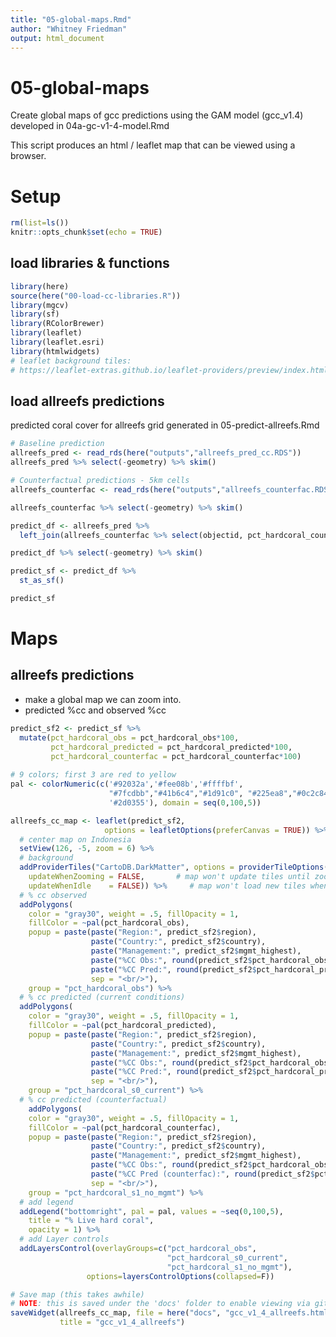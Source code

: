 ```yaml
---
title: "05-global-maps.Rmd"
author: "Whitney Friedman"
output: html_document
---
```


# 05-global-maps
Create global maps of gcc predictions 
using the GAM model (gcc_v1.4) developed in 04a-gc-v1-4-model.Rmd

This script produces an html / leaflet map that can be viewed using a browser.

# Setup
```r
rm(list=ls())
knitr::opts_chunk$set(echo = TRUE)
```

## load libraries & functions
```r
library(here)
source(here("00-load-cc-libraries.R"))
library(mgcv)
library(sf)
library(RColorBrewer)
library(leaflet)
library(leaflet.esri)
library(htmlwidgets)
# leaflet background tiles:
# https://leaflet-extras.github.io/leaflet-providers/preview/index.html
```

## load allreefs predictions
predicted coral cover for allreefs grid
generated in 05-predict-allreefs.Rmd

```r
# Baseline prediction
allreefs_pred <- read_rds(here("outputs","allreefs_pred_cc.RDS"))
allreefs_pred %>% select(-geometry) %>% skim()

# Counterfactual predictions - 5km cells
allreefs_counterfac <- read_rds(here("outputs","allreefs_counterfac.RDS"))

allreefs_counterfac %>% select(-geometry) %>% skim()

predict_df <- allreefs_pred %>% 
  left_join(allreefs_counterfac %>% select(objectid, pct_hardcoral_counterfac))

predict_df %>% select(-geometry) %>% skim()

predict_sf <- predict_df %>% 
  st_as_sf()

predict_sf

```

# Maps

## allreefs predictions
- make a global map we can zoom into.
- predicted %cc and observed %cc
```r

predict_sf2 <- predict_sf %>% 
  mutate(pct_hardcoral_obs = pct_hardcoral_obs*100, 
         pct_hardcoral_predicted = pct_hardcoral_predicted*100, 
         pct_hardcoral_counterfac = pct_hardcoral_counterfac*100)
  
# 9 colors; first 3 are red to yellow
pal <- colorNumeric(c('#92032a','#fee08b','#ffffbf',
                      "#7fcdbb","#41b6c4","#1d91c0", "#225ea8","#0c2c84",
                      '#2d0355'), domain = seq(0,100,5))

allreefs_cc_map <- leaflet(predict_sf2,
                     options = leafletOptions(preferCanvas = TRUE)) %>% #faster
  # center map on Indonesia
  setView(126, -5, zoom = 6) %>% 
  # background
  addProviderTiles("CartoDB.DarkMatter", options = providerTileOptions(
    updateWhenZooming = FALSE,       # map won't update tiles until zoom is done
    updateWhenIdle    = FALSE)) %>%     # map won't load new tiles when panning
  # % cc observed 
  addPolygons(
    color = "gray30", weight = .5, fillOpacity = 1,
    fillColor = ~pal(pct_hardcoral_obs),
    popup = paste(paste("Region:", predict_sf2$region),
                  paste("Country:", predict_sf2$country),
                  paste("Management:", predict_sf2$mgmt_highest),
                  paste("%CC Obs:", round(predict_sf2$pct_hardcoral_obs, 3)),
                  paste("%CC Pred:", round(predict_sf2$pct_hardcoral_predicted, 3)),
                  sep = "<br/>"),    
    group = "pct_hardcoral_obs") %>%
  # % cc predicted (current conditions)
  addPolygons(
    color = "gray30", weight = .5, fillOpacity = 1,
    fillColor = ~pal(pct_hardcoral_predicted),
    popup = paste(paste("Region:", predict_sf2$region),
                  paste("Country:", predict_sf2$country),
                  paste("Management:", predict_sf2$mgmt_highest),
                  paste("%CC Obs:", round(predict_sf2$pct_hardcoral_obs, 3)),
                  paste("%CC Pred:", round(predict_sf2$pct_hardcoral_predicted, 3)),
                  sep = "<br/>"),
    group = "pct_hardcoral_s0_current") %>% 
  # % cc predicted (counterfactual)
    addPolygons(
    color = "gray30", weight = .5, fillOpacity = 1,
    fillColor = ~pal(pct_hardcoral_counterfac),
    popup = paste(paste("Region:", predict_sf2$region),
                  paste("Country:", predict_sf2$country),
                  paste("Management:", predict_sf2$mgmt_highest),
                  paste("%CC Obs:", round(predict_sf2$pct_hardcoral_obs, 3)),
                  paste("%CC Pred (counterfac):", round(predict_sf2$pct_hardcoral_counterfac, 3)),
                  sep = "<br/>"),
    group = "pct_hardcoral_s1_no_mgmt") %>% 
  # add legend
  addLegend("bottomright", pal = pal, values = ~seq(0,100,5),
    title = "% Live hard coral",
    opacity = 1) %>%   
  # add Layer controls
  addLayersControl(overlayGroups=c("pct_hardcoral_obs",
                                   "pct_hardcoral_s0_current",
                                   "pct_hardcoral_s1_no_mgmt"),
                 options=layersControlOptions(collapsed=F))

# Save map (this takes awhile)
# NOTE: this is saved under the 'docs' folder to enable viewing via github
saveWidget(allreefs_cc_map, file = here("docs", "gcc_v1_4_allreefs.html"),
           title = "gcc_v1_4_allreefs")
```

